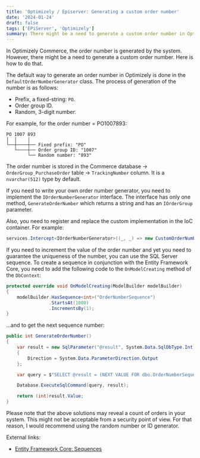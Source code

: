 ```yaml
---
title: 'Optimizely / Episerver: Generating a custom order number'
date: '2024-01-24'
draft: false
tags: ['EPiServer', 'Optimizely']
summary: There might be a need to generate a custom order number in Optimizely Commerce. This post shows how to do it.
---
```


In Optimizely Commerce, the order number is generated by the system. However, there might be a need to generate a custom order number. Here is how to do that.

The default way to generate an order number in Optimizely is done in the `DefaultOrderNumberGenerator` class. The process of generation of the number is as follows:

* Prefix, a fixed-string: `PO`.
* Order group ID.
* Random, 3-digit number.

For example, for the order number = PO1007893:

```
PO 1007 893
│  │    │
└──┼────┼── Fixed prefix: "PO"
   └────┼── Order group ID: "1007"
        └── Random number: "893"
```

The order number is stored in the Commerce database → `OrderGroup_PurchaseOrder` table → `TrackingNumber` column. It is a `nvarchar(512)` type by default.

If you need to write your own order number generator, you need to implement the `IOrderNumberGenerator` interface. The interface has only one method, `GenerateOrderNumber` which returns a string and has an `IOrderGroup` parameter.

Also, you need to register and replace the custom implementation in the IoC container. For example:

```csharp
services.Intercept<IOrderNumberGenerator>((_, _) => new CustomOrderNumberGenerator());
```

If you need to increment the value of the order number and yet you need to guarantee the uniqueness of the number, you can use the SQL Server sequence. To create a sequence in conjunction with the Entity Framework Core, you need to add the following code to the `OnModelCreating` method of the `DbContext`:

```csharp
protected override void OnModelCreating(ModelBuilder modelBuilder)
{
    modelBuilder.HasSequence<int>("OrderNumberSequence")
                .StartsAt(1000)
                .IncrementsBy(1);
}
```

...and to get the next sequence number:

```csharp
public int GenerateOrderNumber()
{
    var result = new SqlParameter("@result", System.Data.SqlDbType.Int)
    {
        Direction = System.Data.ParameterDirection.Output
    };

    var query = $"SELECT @result = (NEXT VALUE FOR dbo.OrderNumberSequence)";

    Database.ExecuteSqlCommand(query, result);

    return (int)result.Value;
}
```

Please note that the above solutions may reveal a count of orders in your system. This might not be acceptable from a security point of view. For that reason, I would recommend using the random number or ID generator.

External links:

* [Entity Framework Core: Sequences](https://learn.microsoft.com/en-us/ef/core/modeling/sequences)
